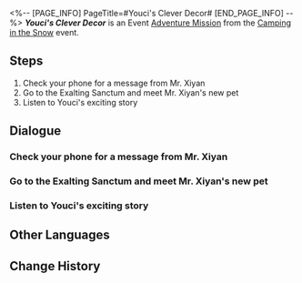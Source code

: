 <%-- [PAGE_INFO]
PageTitle=#Youci's Clever Decor#
[END_PAGE_INFO] --%>
{{Stub|Dialogue.}}
{{Mission Infobox
|id            = 8017101
|title         = 
|image         = <!--Mission Youci's Clever Decor.png-->
|type          = Adventure
|event_name    = Camping in the Snow
|chapter       = 
|requirements  = 
* [[Trailblaze Mission]] ''[[A Dragon Gallant, Its Ocean Distant]]'' completed
* [[Trailblaze Mission]] ''[[Trial of Equilibrium: Part Three]]'' completed
|summary       = <!--official mission summary from Fate's Atlas-->
|characters    = Bookshop Customer; Trailblazer; Yinshu; Youci
|startLocation = [[The Xianzhou Luofu]] - [[Exalting Sanctum]]
|world         = The Xianzhou Luofu
|area          = Exalting Sanctum
|prev          = 
|next          = 
|rewards       = Jade Feather*20; Credit*5,000
}}
'''''Youci's Clever Decor''''' is an Event [[Adventure Mission]] from the [[Camping in the Snow]] event.

==Steps==
# Check your phone for a message from Mr. Xiyan
# Go to the Exalting Sanctum and meet Mr. Xiyan's new pet
# Listen to Youci's exciting story

<!--
==Gameplay Notes==

--><!--
==Trial Character==

-->
==Dialogue==
{{Stub Dialogue}}

===Check your phone for a message from Mr. Xiyan{{subst:void|<!--801710101-->}}===
{{Mission Description|type=adventure|location=Exalting Sanctum|Mr. Xiyan suddenly contacted you and said that he got a miraculous new pet, and that "you will definitely like it!"<br />Go to Spare Time Book Shop and have a look. Maybe that pet will bring you an unexpected surprise.}}
{{Dialogue Start}}
:{{tx}}
{{Dialogue End}}

===Go to the Exalting Sanctum and meet Mr. Xiyan's new pet{{subst:void|<!--801710102-->}}===
{{Dialogue Start}}
:{{tx}}
{{Dialogue End}}

===Listen to Youci's exciting story{{subst:void|<!--801710103-->}}===
{{Mission Description|type=adventure|location=Exalting Sanctum|update|Youci seems very eager to tell you a story. Go listen to it.}}
{{Dialogue Start}}
:{{tx}}
{{Dialogue End}}

==Other Languages==
{{Other Languages
|en   = Youci's Clever Decor
|zhs  = 游辞巧饰
|zht  = 遊辭巧飾
|ja   = 巧みな表現
|ko   = 유사의 근거 없는 이야기
|es   = La decoración ingeniosa de Youci
|fr   = Enjolivements ingénieux de Youci
|ru   = Мастерское приукрашивание Юцы
|th   = การตกแต่งอันเฉียบแหลมของ Youci
|vi   = Trang Trí Thông Minh Của Youci
|de   = Youcis cleveres Dekor
|id   = Dekorasi Cerdik Youci
|pt   = Decoração Sábia de Youci
}}

==Change History==
{{Change History|1.6}}
